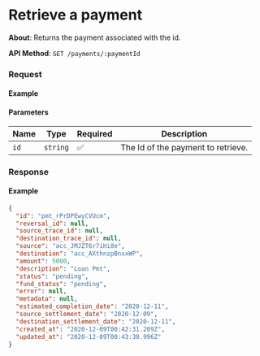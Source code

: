 
# Retrieve a payment

**About**: Returns the payment associated with the id.

**API Method**: `GET /payments/:paymentId`

### Request

#### Example
<PaymentsRetrieve />

#### Parameters

| Name | Type     | Required | Description                        |
|------|----------|----------|------------------------------------|
| `id` | `string` | ✅       | The Id of the payment to retrieve. |


### Response

#### Example

```json
{
  "id": "pmt_rPrDPEwyCVUcm",
  "reversal_id": null,
  "source_trace_id": null,
  "destination_trace_id": null,
  "source": "acc_JMJZT6r7iHi8e",
  "destination": "acc_AXthnzpBnxxWP",
  "amount": 5000,
  "description": "Loan Pmt",
  "status": "pending",
  "fund_status": "pending",
  "error": null,
  "metadata": null,
  "estimated_completion_date": "2020-12-11",
  "source_settlement_date": "2020-12-09",
  "destination_settlement_date": "2020-12-11",
  "created_at": "2020-12-09T00:42:31.209Z",
  "updated_at": "2020-12-09T00:43:30.996Z"
}
```
